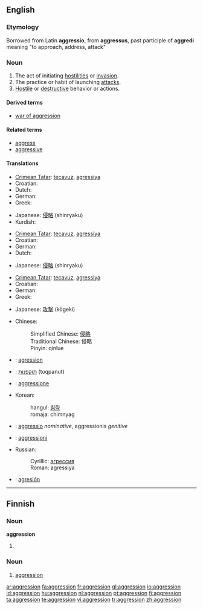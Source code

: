 {{see|Aggression}}
==English==
{{wikipedia}}
===Etymology===
Borrowed from Latin '''aggressio''', from '''aggressus''', past participle of '''aggredi''' meaning "to approach, address, attack"

===Noun===
{{en-noun}}

# The act of initiating [[hostility|hostilities]] or [[invasion]].
# The practice or habit of launching [[attack]]s.
# [[Hostile]] or [[destructive]] behavior or actions.

====Derived terms====
* [[war of aggression]]

====Related terms====
* [[aggress]]
* [[aggressive]]

====Translations====
{{trans-top|The act of initiating hostilities or invasion}}
* [[Crimean Tatar]]: [[tecavuz]], [[agressiya]]
* Croatian: {{t-|hr|agresija|f}}
* Dutch: {{t+|nl|agressie}}
* German: {{t-|de|Aggression|f}}
* Greek: {{t+|el|επιθετικότητα|f|tr=epithetikótita|sc=Grek}}
{{trans-mid}}
* Japanese: [[侵略]] (shinryaku)
* Kurdish: {{KUchar|[[ده‌س درێژی]]}}
{{trans-bottom}}

{{trans-top|The practice or habit of launching attacks}}
* [[Crimean Tatar]]: [[tecavuz]], [[agressiya]]
* Croatian: {{t-|hr|agresija|f}}
* German: {{t-|de|Aggression|f}}
* Dutch: {{t+|nl|agressie}}
{{trans-mid}}
* Japanese: [[侵略]] (shinryaku)
{{trans-bottom}}

{{trans-top|Hostile or destructive behavior or actions}}
* [[Crimean Tatar]]: [[tecavuz]], [[agressiya]]
* Croatian: {{t-|hr|agresija|f}}
* German: {{t-|de|Aggression|f}}
* Greek: {{t+|el|επιθετικότητα|f|tr=epithetikótita|sc=Grek}}
{{trans-mid}}
* Japanese: [[攻撃]] (kōgeki)
{{trans-bottom}}

{{checktrans-top}}
* Chinese:
*: Simplified Chinese: [[侵略]]
*: Traditional Chinese: 侵略
*: Pinyin: qinlue
* {{ttbc|French}}: [[agression]]
* {{ttbc|Hebrew}}: [[תוקפנות]] (toqpanut)
* {{ttbc|Italian}}: [[aggressione]]
{{trans-mid}}
* Korean:
*: hangul: [[침략]]
*: romaja: chimnyag
* {{ttbc|Latin}}: [[aggressio]] ''nominative'', aggressionis ''genitive''
* {{ttbc|Maltese}}: [[aggressjoni]]
* Russian:
*: Cyrillic: [[агрессия]]
*: Roman: agressiya
* {{ttbc|Spanish}}: [[agresión]]
{{trans-bottom}}

----

==Finnish==

===Noun===
'''aggression'''

# {{fi-form of|type=noun|case=genitive|pl=singular|[[aggressio]]}}

===Noun===   
{{de-noun-f|plural=Aggressionen}}   
# [[aggression]] 


[[ar:aggression]]
[[fa:aggression]]
[[fr:aggression]]
[[gl:aggression]]
[[io:aggression]]
[[id:aggression]]
[[hu:aggression]]
[[nl:aggression]]
[[pt:aggression]]
[[fi:aggression]]
[[ta:aggression]]
[[te:aggression]]
[[vi:aggression]]
[[tr:aggression]]
[[zh:aggression]]